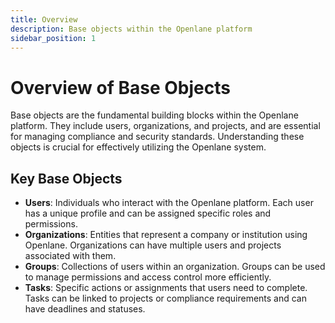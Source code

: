 ```yaml
---
title: Overview
description: Base objects within the Openlane platform
sidebar_position: 1
---
```


# Overview of Base Objects

Base objects are the fundamental building blocks within the Openlane platform. They include users, organizations, and projects, and are essential for managing compliance and security standards. Understanding these objects is crucial for effectively utilizing the Openlane system.
## Key Base Objects

- **Users**: Individuals who interact with the Openlane platform. Each user has a unique profile and can be assigned specific roles and permissions.
- **Organizations**: Entities that represent a company or institution using Openlane. Organizations can have multiple users and projects associated with them.
- **Groups**: Collections of users within an organization. Groups can be used to manage permissions and access control more efficiently.
- **Tasks**: Specific actions or assignments that users need to complete. Tasks can be linked to projects or compliance requirements and can have deadlines and statuses.
